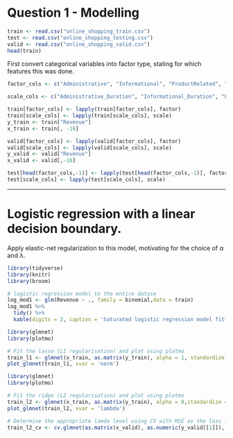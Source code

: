 # Question 1 - Modelling

```r
train <- read.csv("online_shopping_train.csv")
test <- read.csv("online_shopping_testing.csv")
valid <- read.csv("online_shopping_valid.csv")
head(train)
```

First convert categorical variables into factor type, stating for which features this was done.

```r
factor_cols <- c("Administrative", "Informational", "ProductRelated", "SpecialDay", "Month", "OperatingSystems", "Browser", "VisitorType", "Weekend")

scale_cols <- c("Administrative_Duration", "Informational_Duration", "ProductRelated_Duration","BounceRates", "ExitRates", "PageValues")

train[factor_cols] <- lapply(train[factor_cols], factor)
train[scale_cols] <- lapply(train[scale_cols], scale)
y_train <- train["Revenue"]
x_train <- train[, -16]

valid[factor_cols] <- lapply(valid[factor_cols], factor)
valid[scale_cols] <- lapply(valid[scale_cols], scale)
y_valid <- valid["Revenue"]
x_valid <- valid[,-16]

test[head(factor_cols,-1)] <- lapply(test[head(factor_cols,-1)], factor)
test[scale_cols] <- lapply(test[scale_cols], scale)
```

------------------------------------------------------------------------

# Logistic regression with a linear decision boundary.

Apply elastic-net regularization to this model, motivating for the choice of α and λ.

```r
library(tidyverse)
library(knitr)
library(broom)

# logistic regression model to the entire datase
log_mod1 <- glm(Revenue ~ ., family = binomial,data = train)
log_mod1 %>% 
  tidy() %>%
  kable(digits = 2, caption = 'Saturated logistic regression model fitted to the online shopping dataset')
```

```r
library(glmnet)
library(plotmo)

# Fit the lasso (L1 regularisation) and plot using plotmo
train_l1 <- glmnet(x_train, as.matrix(y_train), alpha = 1, standardize = T, family = 'binomial')
plot_glmnet(train_l1, xvar = 'norm')
```

```r
library(glmnet)
library(plotmo)

# Fit the ridge (L2 regularisation) and plot using plotmo
train_l2 <- glmnet(x_train, as.matrix(y_train), alpha = 0,standardize = T, family = 'binomial')
plot_glmnet(train_l2, xvar = 'lambda')

# Determine the appropriate lamda level using CV with MSE as the loss function
train_l2_cv <- cv.glmnet(as.matrix(x_valid), as.numeric(y_valid[[1]]), alpha = 0, nfolds = 10, type.measure = 'mse', standardize = T)
```
